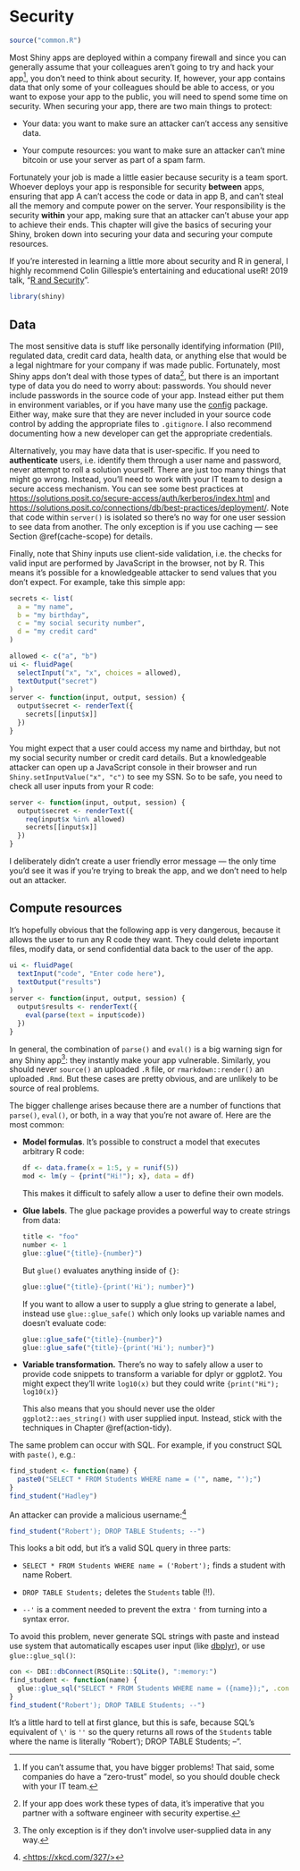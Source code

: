 # Security {#scaling-security}

```r
source("common.R")
```

Most Shiny apps are deployed within a company firewall and since you can generally assume that your colleagues aren't going to try and hack your app[^scaling-security-1], you don't need to think about security.
If, however, your app contains data that only some of your colleagues should be able to access, or you want to expose your app to the public, you will need to spend some time on security.
When securing your app, there are two main things to protect:

[^scaling-security-1]: If you can't assume that, you have bigger problems!
    That said, some companies do have a "zero-trust" model, so you should double check with your IT team.

-   Your data: you want to make sure an attacker can't access any sensitive data.

-   Your compute resources: you want to make sure an attacker can't mine bitcoin or use your server as part of a spam farm.

Fortunately your job is made a little easier because security is a team sport.
Whoever deploys your app is responsible for security **between** apps, ensuring that app A can't access the code or data in app B, and can't steal all the memory and compute power on the server.
Your responsibility is the security **within** your app, making sure that an attacker can't abuse your app to achieve their ends.
This chapter will give the basics of securing your Shiny, broken down into securing your data and securing your compute resources.

If you're interested in learning a little more about security and R in general, I highly recommend Colin Gillespie's entertaining and educational useR!
2019 talk, "[R and Security](https://www.youtube.com/watch?v=5odJxZj9LE4)".

```r
library(shiny)
```

## Data

The most sensitive data is stuff like personally identifying information (PII), regulated data, credit card data, health data, or anything else that would be a legal nightmare for your company if was made public.
Fortunately, most Shiny apps don't deal with those types of data[^scaling-security-2], but there is an important type of data you do need to worry about: passwords.
You should never include passwords in the source code of your app.
Instead either put them in environment variables, or if you have many use the [config](https://github.com/rstudio/config) package.
Either way, make sure that they are never included in your source code control by adding the appropriate files to `.gitignore`. I also recommend documenting how a new developer can get the appropriate credentials.

[^scaling-security-2]: If your app does work these types of data, it's imperative that you partner with a software engineer with security expertise.

Alternatively, you may have data that is user-specific.
If you need to **authenticate** users, i.e. identify them through a user name and password, never attempt to roll a solution yourself.
There are just too many things that might go wrong.
Instead, you'll need to work with your IT team to design a secure access mechanism.
You can see some best practices at <https://solutions.posit.co/secure-access/auth/kerberos/index.html> and <https://solutions.posit.co/connections/db/best-practices/deployment/>.
Note that code within `server()` is isolated so there's no way for one user session to see data from another.
The only exception is if you use caching --- see Section \@ref(cache-scope) for details.

Finally, note that Shiny inputs use client-side validation, i.e. the checks for valid input are performed by JavaScript in the browser, not by R.
This means it's possible for a knowledgeable attacker to send values that you don't expect.
For example, take this simple app:

```r
secrets <- list(
  a = "my name",
  b = "my birthday",
  c = "my social security number", 
  d = "my credit card"
)

allowed <- c("a", "b")
ui <- fluidPage(
  selectInput("x", "x", choices = allowed),
  textOutput("secret")
)
server <- function(input, output, session) {
  output$secret <- renderText({
    secrets[[input$x]]
  })
}
```

You might expect that a user could access my name and birthday, but not my social security number or credit card details.
But a knowledgeable attacker can open up a JavaScript console in their browser and run `Shiny.setInputValue("x", "c")` to see my SSN.
So to be safe, you need to check all user inputs from your R code:

```r
server <- function(input, output, session) {
  output$secret <- renderText({
    req(input$x %in% allowed)
    secrets[[input$x]]
  })
}
```

I deliberately didn't create a user friendly error message --- the only time you'd see it was if you're trying to break the app, and we don't need to help out an attacker.

## Compute resources

It's hopefully obvious that the following app is very dangerous, because it allows the user to run any R code they want.
They could delete important files, modify data, or send confidential data back to the user of the app.

```r
ui <- fluidPage(
  textInput("code", "Enter code here"),
  textOutput("results")
)
server <- function(input, output, session) {
  output$results <- renderText({
    eval(parse(text = input$code))
  })
}
```

In general, the combination of `parse()` and `eval()` is a big warning sign for any Shiny app[^scaling-security-3]: they instantly make your app vulnerable.
Similarly, you should never `source()` an uploaded `.R` file, or `rmarkdown::render()` an uploaded `.Rmd`. But these cases are pretty obvious, and are unlikely to be source of real problems.

[^scaling-security-3]: The only exception is if they don't involve user-supplied data in any way.

The bigger challenge arises because there are a number of functions that `parse()`, `eval()`, or both, in a way that you're not aware of.
Here are the most common:

-   **Model formulas**.
    It's possible to construct a model that executes arbitrary R code:

    ```r
    df <- data.frame(x = 1:5, y = runif(5))
    mod <- lm(y ~ {print("Hi!"); x}, data = df)
    ```

    This makes it difficult to safely allow a user to define their own models.

-   **Glue labels**.
    The glue package provides a powerful way to create strings from data:

    ```r
    title <- "foo"
    number <- 1
    glue::glue("{title}-{number}")
    ```

    But `glue()` evaluates anything inside of `{}`:

    ```r
    glue::glue("{title}-{print('Hi'); number}")
    ```

    If you want to allow a user to supply a glue string to generate a label, instead use `glue::glue_safe()` which only looks up variable names and doesn't evaluate code:

    ```r
    glue::glue_safe("{title}-{number}")
    glue::glue_safe("{title}-{print('Hi'); number}")
    ```

-   **Variable transformation.** There's no way to safely allow a user to provide code snippets to transform a variable for dplyr or ggplot2.
    You might expect they'll write `log10(x)` but they could write `{print("Hi"); log10(x)}`

    This also means that you should never use the older `ggplot2::aes_string()` with user supplied input.
    Instead, stick with the techniques in Chapter \@ref(action-tidy).

The same problem can occur with SQL.
For example, if you construct SQL with `paste()`, e.g.:

```r
find_student <- function(name) {
  paste0("SELECT * FROM Students WHERE name = ('", name, "');")
}
find_student("Hadley")
```

An attacker can provide a malicious username:[^scaling-security-4]

[^scaling-security-4]: [\<https://xkcd.com/327/\>](https://xkcd.com/327/){.uri}

```r
find_student("Robert'); DROP TABLE Students; --")
```

This looks a bit odd, but it's a valid SQL query in three parts:

-   `SELECT * FROM Students WHERE name = ('Robert');` finds a student with name Robert.

-   `DROP TABLE Students;` deletes the `Students` table (!!).

-   `--'` is a comment needed to prevent the extra `'` from turning into a syntax error.

To avoid this problem, never generate SQL strings with paste and instead use system that automatically escapes user input (like [dbplyr](https://dbplyr.tidyverse.org)), or use `glue::glue_sql()`:

```r
con <- DBI::dbConnect(RSQLite::SQLite(), ":memory:")
find_student <- function(name) {
  glue::glue_sql("SELECT * FROM Students WHERE name = ({name});", .con = con)
}
find_student("Robert'); DROP TABLE Students; --")
```

It's a little hard to tell at first glance, but this is safe, because SQL's equivalent of `\'` is `''` so the query returns all rows of the `Students` table where the name is literally "Robert'); DROP TABLE Students; --".
